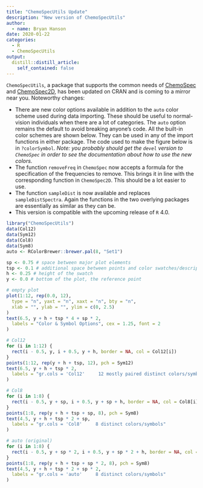 ```yaml
---
title: "ChemoSpecUtils Update"
description: "New version of ChemoSpecUtils"
author:
  - name: Bryan Hanson
date: 2020-01-22
categories:
  - R
  - ChemoSpecUtils
output:
  distill::distill_article:
    self_contained: false
---
```


`ChemoSpecUtils`, a package that supports the common needs of [ChemoSpec](https://bryanhanson.github.io/ChemoSpec/) and [ChemoSpec2D](https://bryanhanson.github.io/ChemoSpec2D/), has been updated on CRAN and is coming to a mirror near you.  Noteworthy changes:

* There are new color options available in addition to the `auto` color scheme used during data importing. These should be useful to normal-vision individuals when there are a lot of categories.  The `auto` option remains the default to avoid breaking anyone's code.  All the built-in color schemes are shown below.  They can be used in any of the import functions in either package.  The code used to make the figure below is in `?colorSymbol`.  *Note: you probably should get the `devel` version to `ChemoSpec` in order to see the documentation about how to use the new colors.*
* The function `removeFreq` in `ChemoSpec` now accepts a formula for the specification of the frequencies to remove.  This brings it in line with the corresponding function in `ChemoSpec2D`.  This should be a lot easier to use.
* The function `sampleDist` is now available and replaces `sampleDistSpectra`.  Again the functions in the two overlying packages are essentially as similar as they can be.
* This version is compatible with the upcoming release of `R` 4.0.

```r
library("ChemoSpecUtils")
data(Col12)
data(Sym12)
data(Col8)
data(Sym8)
auto <- RColorBrewer::brewer.pal(8, "Set1")

sp <- 0.75 # space between major plot elements
tsp <- 0.1 # additional space between points and color swatches/descriptive text
h <- 0.25 # height of the swatch
y <- 0.0 # bottom of the plot, the reference point

# empty plot
plot(1:12, rep(0.0, 12),
  type = "n", yaxt = "n", xaxt = "n", bty = "n",
  xlab = "", ylab = "", ylim = c(0, 2.5)
)
text(6.5, y + h + tsp * 4 + sp * 2,
  labels = "Color & Symbol Options", cex = 1.25, font = 2
)

# Col12
for (i in 1:12) {
  rect(i - 0.5, y, i + 0.5, y + h, border = NA, col = Col12[i])
}
points(1:12, rep(y + h + tsp, 12), pch = Sym12)
text(6.5, y + h + tsp * 2,
  labels = "gr.cols = 'Col12'     12 mostly paired distinct colors/symbols"
)

# Col8
for (i in 1:8) {
  rect(i - 0.5, y + sp, i + 0.5, y + sp + h, border = NA, col = Col8[i])
}
points(1:8, rep(y + h + tsp + sp, 8), pch = Sym8)
text(4.5, y + h + tsp * 2 + sp,
  labels = "gr.cols = 'Col8'     8 distinct colors/symbols"
)

# auto (original)
for (i in 1:8) {
  rect(i - 0.5, y + sp * 2, i + 0.5, y + sp * 2 + h, border = NA, col = auto[i])
}
points(1:8, rep(y + h + tsp + sp * 2, 8), pch = Sym8)
text(4.5, y + h + tsp * 2 + sp * 2,
  labels = "gr.cols = 'auto'     8 distinct colors/symbols"
)
```
